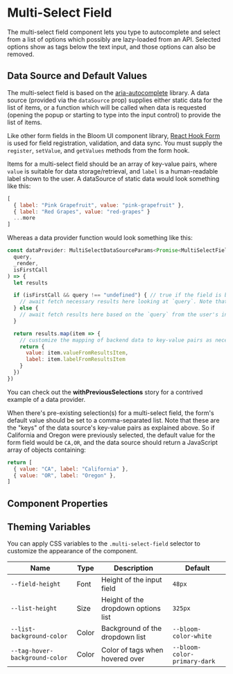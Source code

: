 
# Multi-Select Field

The multi-select field component lets you type to autocomplete and select from a list of options which possibly are lazy-loaded from an API. Selected options show as tags below the text input, and those options can also be removed.

<Canvas>
  <Story id="forms-multi-select-field--standard" />
</Canvas>

## Data Source and Default Values

The multi-select field is based on the [aria-autocomplete](https://github.com/mynamesleon/aria-autocomplete) library. A data source (provided via the `dataSource` prop) supplies either static data for the list of items, or a function which will be called when data is requested (opening the popup or starting to type into the input control) to provide the list of items.

Like other form fields in the Bloom UI component library, [React Hook Form](https://react-hook-form.com) is used for field registration, validation, and data sync. You must supply the `register`, `setValue`, and `getValues` methods from the form hook.

Items for a multi-select field should be an array of key-value pairs, where `value` is suitable for data storage/retrieval, and `label` is a human-readable label shown to the user. A dataSource of static data would look something like this:

```js
[
  { label: "Pink Grapefruit", value: "pink-grapefruit" },
  { label: "Red Grapes", value: "red-grapes" }
  ...more
]
```

Whereas a data provider function would look something like this:

```js
const dataProvider: MultiSelectDataSourceParams<Promise<MultiSelectFieldItem[]>> = async (
  query,
  _render,
  isFirstCall
) => {
  let results

  if (isFirstCall && query !== "undefined") { // true if the field is being initialized with default selections
    // await fetch necessary results here looking at `query`. Note that you may want to `.split(",")` the query
  } else {
    // await fetch results here based on the `query` from the user's input
  }

  return results.map(item => {
    // customize the mapping of backend data to key-value pairs as necessary:
    return {
      value: item.valueFromResultsItem,
      label: item.labelFromResultsItem
    }
  })
})
```

You can check out the **withPreviousSelections** story for a contrived example of a data provider.

When there's pre-existing selection(s) for a multi-select field, the form's default value should be set to a comma-separated list. Note that these are the "keys" of the data source's key-value pairs as explained above. So if California and Oregon were previously selected, the default value for the form field would be `CA,OR`, and the data source should return a JavaScript array of objects containing:

```js
return [
  { value: "CA", label: "California" },
  { value: "OR", label: "Oregon" },
]
```

## Component Properties

<ArgsTable of={MultiSelectField} />

## Theming Variables

You can apply CSS variables to the `.multi-select-field` selector to customize the appearance of the component.

| Name                           | Type  | Description                         | Default                      |
| ------------------------------ | ----- | ----------------------------------- | ---------------------------- |
| `--field-height`               | Font  | Height of the input field           | `48px`                       |
| `--list-height`                | Size  | Height of the dropdown options list | `325px`                      |
| `--list-background-color`      | Color | Background of the dropdown list     | `--bloom-color-white`        |
| `--tag-hover-background-color` | Color | Color of tags when hovered over     | `--bloom-color-primary-dark` |

